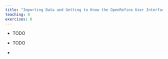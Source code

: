 ```yaml
---
title: "Importing Data and Getting to Know the OpenRefine User Interface"
teaching: 0
exercises: 0
---
```


:::::::::::::::::::::::::::::::::::::: questions 

- TODO

::::::::::::::::::::::::::::::::::::::::::::::::

::::::::::::::::::::::::::::::::::::: objectives

- TODO

::::::::::::::::::::::::::::::::::::::::::::::::

::::::::::::::::::::::::::::::::::::: keypoints 

- 

::::::::::::::::::::::::::::::::::::::::::::::::
